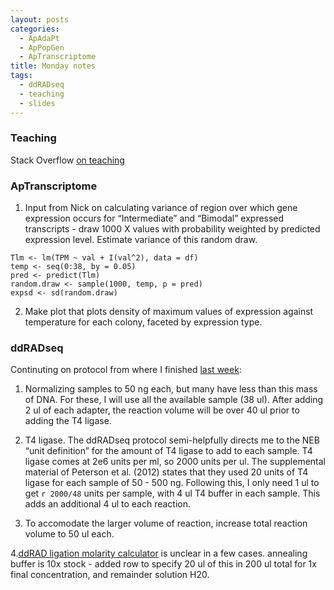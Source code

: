 ```yaml
---
layout: posts
categories: 
  - ApAdaPt
  - ApPopGen
  - ApTranscriptome
title: Monday notes
tags: 
  - ddRADseq
  - teaching
  - slides
---
```


### Teaching
    
Stack Overflow [on teaching](http://academia.stackexchange.com/questions/17933/good-slide-design-for-teaching)

### ApTranscriptome

1. Input from Nick on calculating variance of region over which gene expression occurs for "Intermediate" and "Bimodal" expressed transcripts - draw 1000 X values with probability weighted by predicted expression level. Estimate variance of this random draw.

```
Tlm <- lm(TPM ~ val + I(val^2), data = df)
temp <- seq(0:38, by = 0.05)
pred <- predict(Tlm)
random.draw <- sample(1000, temp, p = pred)
expsd <- sd(random.draw)
```

2. Make plot that plots density of maximum values of expression against temperature for each colony, faceted by expression type.


### ddRADseq

Continuting on protocol from where I finished [last week]({% post_url 2014-03-06-ddRADseq-adapters %}):

1. Normalizing samples to 50 ng each, but many have less than this mass of DNA.
For these, I will use all the available sample (38 ul). After adding 2 ul of each adapter, the reaction volume will be over 40 ul prior to adding the T4 ligase.

2. T4 ligase. The ddRADseq protocol semi-helpfully directs me to the NEB "unit definition" for the amount of T4 ligase to add to each sample. T4 ligase comes at 2e6 units per ml, so 2000 units per ul. The supplemental material of Peterson et al. (2012) states that they used 20 units of T4 ligase for each sample of 50 - 500 ng. Following this, I only need 1 ul to get `r 2000/48` units per sample, with 4 ul T4 buffer in each sample. This adds an additional 4 ul to each reaction.

3. To accomodate the larger volume of reaction, increase total reaction volume to 50 ul each. 

4.[ddRAD ligation molarity calculator](https://docs.google.com/spreadsheet/ccc?key=0Ar5IymziRJ_9dEtyYzRfd0cteDc1cEM1ekN5M1doZEE&usp=drive_web#gid=0) is unclear in a few cases. annealing buffer is 10x stock - added row to specify 20 ul of this in 200 ul total for 1x final concentration, and remainder solution H20.


